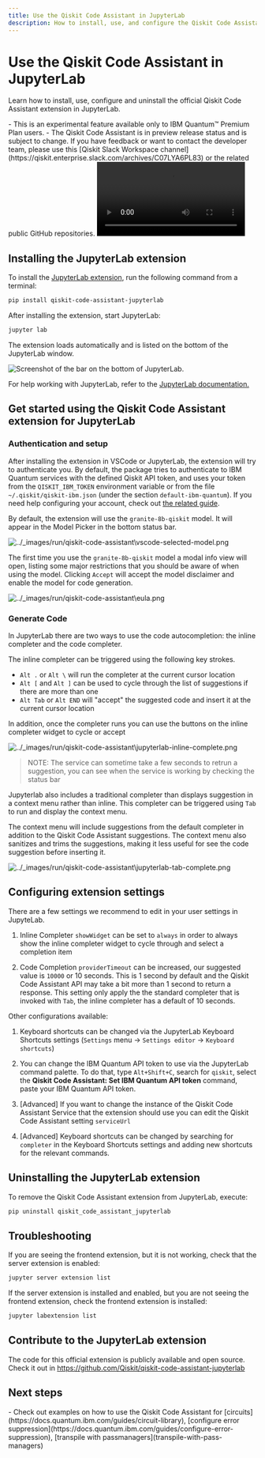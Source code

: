 ```yaml
---
title: Use the Qiskit Code Assistant in JupyterLab
description: How to install, use, and configure the Qiskit Code Assistant in JupyterLab.
---
```


# Use the Qiskit Code Assistant in JupyterLab

Learn how to install, use, configure and uninstall the official Qiskit Code Assistant extension in JupyterLab.

<Admonition type="note" title="Notes">
    - This is an experimental feature available only to IBM Quantum&trade; Premium Plan users.
    - The Qiskit Code Assistant is in preview release status and is subject to change.
    If you have feedback or want to contact the developer team, please use this [Qiskit Slack Workspace channel](https://qiskit.enterprise.slack.com/archives/C07LYA6PL83) or the related public GitHub repositories.
</Admonition>


<video title="A user uses the Qiskit Code Assistant in JupyterLab. The user has a comment in the code to get the available backends for their account in IBM Quantum, the Qiskit Code Assistant gives a code suggestion to get the available backends. The user executes the code, gets the available backends in IBM Quantum Platform for the current account. The user ask to the Qiskit Code Assistant to generate the code to get the T1, T2 and other properties for the qubit 1 in the device ibm_brisbane. The assistant gives a code suggestion. The user runs the suggested code and get the desired output." className="max-w-auto h-auto" controls>
  <source src="/videos/guides/qiskit-code-assistant/demo-JupyterLab-t1t2-granite-8b-qiskit-short.mp4" type="video/mp4"></source>
</video>

## Installing the JupyterLab extension
To install the [JupyterLab extension](https://github.com/Qiskit/qiskit-code-assistant-jupyterlab), run the following command from a terminal:
```sh
pip install qiskit-code-assistant-jupyterlab
```

After installing the extension, start JupyterLab:

```sh
jupyter lab
```

The extension loads automatically and is listed on the bottom of the JupyterLab window.

![Screenshot of the bar on the bottom of JupyterLab.](/images/run/qiskit-code-assistant/jupyterlab-selected-model.png)

For help working with JupyterLab, refer to the [JupyterLab documentation.](https://jupyterlab.readthedocs.io/en/latest/)

## Get started using the Qiskit Code Assistant extension for JupyterLab

### Authentication and setup

After installing the extension in VSCode or JupyterLab, the extension will try to authenticate you. By default, the package tries to authenticate to IBM Quantum services with the defined Qiskit API token, and uses your token from the `QISKIT_IBM_TOKEN` environment variable or from the file `~/.qiskit/qiskit-ibm.json` (under the section `default-ibm-quantum`). If you need help configuring your account, check out [the related guide](https://docs.quantum.ibm.com/guides/setup-channel#set-up-to-use-ibm-quantum-platform).

By default, the extension will use the `granite-8b-qiskit` model. It will appear in the Model Picker in the bottom status bar.

![../\_images/run/qiskit\-code\-assistant\vscode\-selected\-model.png](/images/run/qiskit-code-assistant/vscode-selected-model.png)

The first time you use the `granite-8b-qiskit` model a modal info view will open, listing some major restrictions that you should be aware of when using the model. Clicking `Accept` will accept the model disclaimer and enable the model for code generation.

![../\_images/run/qiskit\-code\-assistant\eula.png](/images/run/qiskit-code-assistant/eula.png)

### Generate Code
In JupyterLab there are two ways to use the code autocompletion: the inline completer and the code completer.

The inline completer can be triggered using the following key strokes.

- `Alt .` or `Alt \` will run the completer at the current cursor location
- `Alt [` and `Alt ]` can be used to cycle through the list of suggestions if there are
  more than one
- `Alt Tab` or `Alt END` will "accept" the suggested code and insert it at the current
  cursor location

In addition, once the completer runs you can use the buttons on the inline completer
widget to cycle or accept

![../\_images/run/qiskit\-code\-assistant\jupyterlab-inline-complete.png](/images/run/qiskit-code-assistant/jupyterlab-inline-complete.png)

> NOTE: The service can sometime take a few seconds to retrun a suggestion, you can see when the service is working by checking the status bar

Jupyterlab also includes a traditional completer than displays suggestion in a context menu rather than inline. This completer can be triggered using `Tab` to run and display the context menu.

The context menu will include suggestions from the default completer in addition to the Qiskit Code Assistant suggestions. The context menu also sanitizes and trims the suggestions, making it less useful for see the code suggestion before inserting it.

![../\_images/run/qiskit\-code\-assistant\jupyterlab-tab-complete.png](/images/run/qiskit-code-assistant/jupyterlab-tab-complete.png)

## Configuring extension settings


There are a few settings we recommend to edit in your user settings in JupyteLab.

1. Inline Completer `showWidget` can be set to `always` in order to always show the inline completer widget to cycle through and select a completion item

2. Code Completion `providerTimeout` can be increased, our suggested value is `10000` or 10 seconds. This is 1 second by default and the Qiskit Code Assistant API may take a bit more than 1 second to return a response. This setting only apply the the standard completer that is invoked with `Tab`, the inline completer has a default of 10 seconds.


Other configurations available:

1. Keyboard shortcuts can be changed via the JupyterLab Keyboard Shortcuts settings (`Settings` menu -> `Settings editor` -> `Keyboard shortcuts`)

2. You can change the IBM Quantum API token to use via the JupyterLab command palette. To do that, type `Alt+Shift+C`, search for `qiskit`, select the **Qiskit Code Assistant: Set IBM Quantum API token** command, paste your IBM Quantum API token.

2. [Advanced] If you want to change the instance of the Qiskit Code Assistant Service that the extension should use you can edit the Qiskit Code Assistant setting `serviceUrl`

3. [Advanced] Keyboard shortcuts can be changed by searching for `completer` in the Keyboard Shortcuts settings and adding new shortcuts for the relevant commands.


## Uninstalling the JupyterLab extension


To remove the Qiskit Code Assistant extension from JupyterLab, execute:

```bash
pip uninstall qiskit_code_assistant_jupyterlab
```

## Troubleshooting

If you are seeing the frontend extension, but it is not working, check that the server
extension is enabled:

```bash
jupyter server extension list
```

If the server extension is installed and enabled, but you are not seeing the frontend
extension, check the frontend extension is installed:

```bash
jupyter labextension list
```


## Contribute to the JupyterLab extension

The code for this official extension is publicly available and open source. Check it out in <https://github.com/Qiskit/qiskit-code-assistant-jupyterlab>



## Next steps

<Admonition type="tip" title="Recommendations">
    - Check out examples on how to use the Qiskit Code Assistant for [circuits](https://docs.quantum.ibm.com/guides/circuit-library), [configure error suppression](https://docs.quantum.ibm.com/guides/configure-error-suppression), [transpile with passmanagers](transpile-with-pass-managers)
</Admonition>
